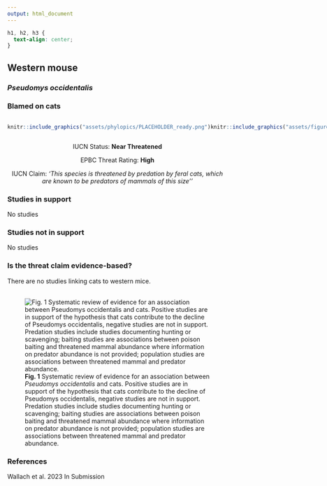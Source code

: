 ```yaml
---
output: html_document
---
```

```css
h1, h2, h3 {
  text-align: center;
}
```

## **Western mouse**
### *Pseudomys occidentalis*
### Blamed on cats

:::: {style="display: flex;"}

::: {}
  ```r
  knitr::include_graphics("assets/phylopics/PLACEHOLDER_ready.png")
  ```
:::

::: {}

:::

::: {}
  ```r
  knitr::include_graphics("assets/figures/Map_Cat_Pseudomys occidentalis.png")
  ```
:::

::::
<center>
IUCN Status: **Near Threatened**

EPBC Threat Rating: **High**

IUCN Claim: *'This species is threatened by predation by feral cats, which are known to be predators of mammals of this size''*

</center>

### Studies in support

No studies

### Studies not in support

No studies

### Is the threat claim evidence-based?

There are no studies linking cats to western mice.
<br>
<br>

![**Fig. 1**  Systematic review of evidence for an association between *Pseudomys occidentalis* and cats. Positive studies are in support of the hypothesis that cats contribute to the decline of Pseudomys occidentalis, negative studies are not in support. Predation studies include studies documenting hunting or scavenging; baiting studies are associations between poison baiting and threatened mammal abundance where information on predator abundance is not provided; population studies are associations between threatened mammal and predator abundance.](assets/figures/Main_Evidence_Cat_Pseudomys occidentalis.png)

### References



Wallach et al. 2023 In Submission

